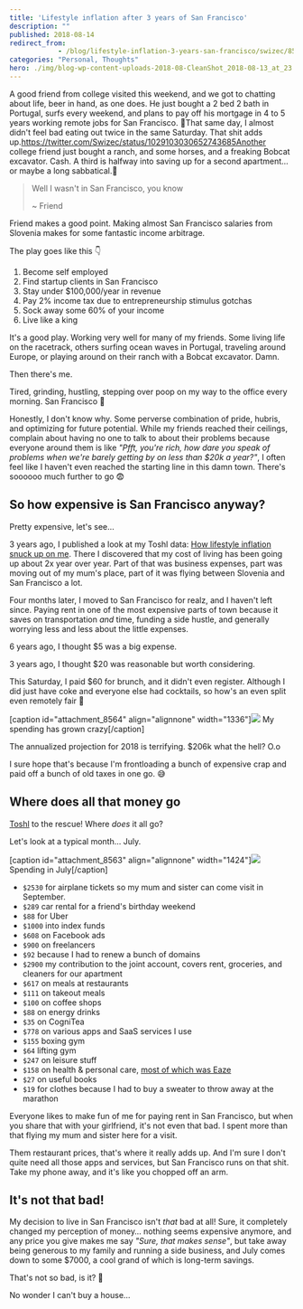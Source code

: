 ```yaml
---
title: 'Lifestyle inflation after 3 years of San Francisco'
description: ""
published: 2018-08-14
redirect_from: 
            - /blog/lifestyle-inflation-3-years-san-francisco/swizec/8565
categories: "Personal, Thoughts"
hero: ./img/blog-wp-content-uploads-2018-08-CleanShot_2018-08-13_at_23.56.24.png
---
```

A good friend from college visited this weekend, and we got to chatting about life, beer in hand, as one does. He just bought a 2 bed 2 bath in Portugal, surfs every weekend, and plans to pay off his mortgage in 4 to 5 years working remote jobs for San Francisco. 👏That same day, I almost didn&#x27;t feel bad eating out twice in the same Saturday. That shit adds up.https://twitter.com/Swizec/status/1029103030652743685Another college friend just bought a ranch, and some horses, and a freaking Bobcat excavator. Cash. A third is halfway into saving up for a second apartment… or maybe a long sabbatical.🤔

> Well I wasn&#x27;t in San Francisco, you know
>
> ~ Friend

Friend makes a good point. Making almost San Francisco salaries from Slovenia makes for some fantastic income arbitrage.

The play goes like this 👇

1. Become self employed
2. Find startup clients in San Francisco
3. Stay under \$100,000/year in revenue
4. Pay 2% income tax due to entrepreneurship stimulus gotchas
5. Sock away some 60% of your income
6. Live like a king

It&#x27;s a good play. Working very well for many of my friends. Some living life on the racetrack, others surfing ocean waves in Portugal, traveling around Europe, or playing around on their ranch with a Bobcat excavator. Damn.

Then there&#x27;s me.

Tired, grinding, hustling, stepping over poop on my way to the office every morning. San Francisco 🤘

Honestly, I don&#x27;t know why. Some perverse combination of pride, hubris, and optimizing for future potential. While my friends reached their ceilings, complain about having no one to talk to about their problems because everyone around them is like _&quot;Pfft, you&#x27;re rich, how dare you speak of problems when we&#x27;re barely getting by on less than \$20k a year?&quot;_, I often feel like I haven&#x27;t even reached the starting line in this damn town. There&#x27;s soooooo much further to go 😨

## So how expensive is San Francisco anyway?

Pretty expensive, let&#x27;s see…

3 years ago, I published a look at my Toshl data: [How lifestyle inflation snuck up on me](https://swizec.com/blog/this-is-how-lifestyle-inflation-snuck-up-on-me/swizec/6630). There I discovered that my cost of living has been going up about 2x year over year. Part of that was business expenses, part was moving out of my mum&#x27;s place, part of it was flying between Slovenia and San Francisco a lot.

Four months later, I moved to San Francisco for realz, and I haven&#x27;t left since. Paying rent in one of the most expensive parts of town because it saves on transportation _and_ time, funding a side hustle, and generally worrying less and less about the little expenses.

6 years ago, I thought \$5 was a big expense.

3 years ago, I thought \$20 was reasonable but worth considering.

This Saturday, I paid \$60 for brunch, and it didn&#x27;t even register. Although I did just have coke and everyone else had cocktails, so how&#x27;s an even split even remotely fair 🤔

\[caption id=&quot;attachment_8564&quot; align=&quot;alignnone&quot; width=&quot;1336&quot;]![](./img/blog-wp-content-uploads-2018-08-CleanShot_2018-08-13_at_23.56.24.png) My spending has grown crazy\[/caption]

The annualized projection for 2018 is terrifying. \$206k what the hell? O.o

I sure hope that&#x27;s because I&#x27;m frontloading a bunch of expensive crap and paid off a bunch of old taxes in one go. 😅

## Where does all that money go

[Toshl](https://toshl.com) to the rescue! Where _does_ it all go?

Let&#x27;s look at a typical month… July.

\[caption id=&quot;attachment_8563&quot; align=&quot;alignnone&quot; width=&quot;1424&quot;]![](./img/blog-wp-content-uploads-2018-08-CleanShot_2018-08-14_at_00.21.14.png) Spending in July\[/caption]

- `$2530` for airplane tickets so my mum and sister can come visit in September.
- `$289` car rental for a friend&#x27;s birthday weekend
- `$88` for Uber
- `$1000` into index funds
- `$608` on Facebook ads
- `$900` on freelancers
- `$92` because I had to renew a bunch of domains
- `$2900` my contribution to the joint account, covers rent, groceries, and cleaners for our apartment
- `$617` on meals at restaurants
- `$111` on takeout meals
- `$100` on coffee shops
- `$88` on energy drinks
- `$35` on CogniTea
- `$778` on various apps and SaaS services I use
- `$155` boxing gym
- `$64` lifting gym
- `$247` on leisure stuff
- `$158` on health &amp; personal care, [most of which was Eaze](https://swizec.com/blog/tried-weed-performance-enhancement/swizec/8487)
- `$27` on useful books
- `$19` for clothes because I had to buy a sweater to throw away at the marathon

Everyone likes to make fun of me for paying rent in San Francisco, but when you share that with your girlfriend, it&#x27;s not even that bad. I spent more than that flying my mum and sister here for a visit.

Them restaurant prices, that&#x27;s where it really adds up. And I&#x27;m sure I don&#x27;t quite need all those apps and services, but San Francisco runs on that shit. Take my phone away, and it&#x27;s like you chopped off an arm.

## It&#x27;s not that bad!

My decision to live in San Francisco isn&#x27;t _that_ bad at all! Sure, it completely changed my perception of money… nothing seems expensive anymore, and any price you give makes me say _&quot;Sure, that makes sense&quot;_, but take away being generous to my family and running a side business, and July comes down to some \$7000, a cool grand of which is long-term savings.

That&#x27;s not so bad, is it? 🤔

No wonder I can&#x27;t buy a house…
